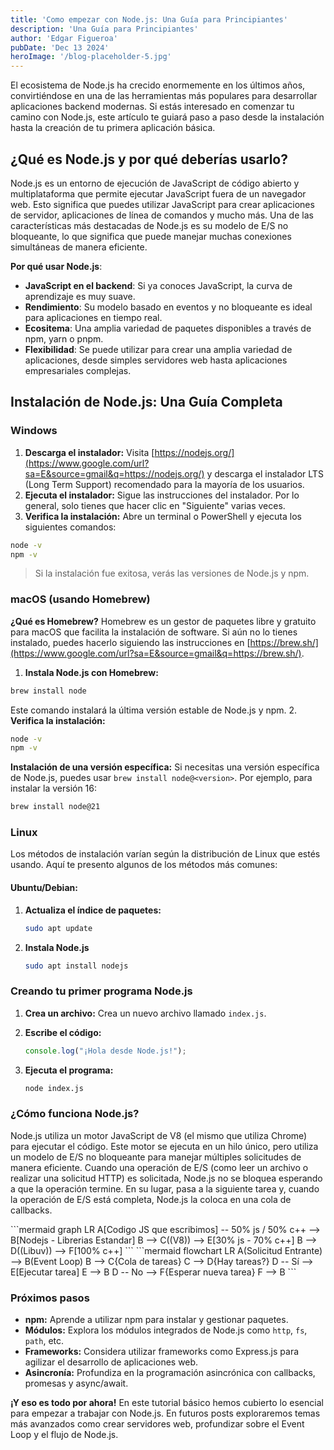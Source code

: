 ```yaml
---
title: 'Como empezar con Node.js: Una Guía para Principiantes'
description: 'Una Guía para Principiantes'
author: 'Edgar Figueroa'
pubDate: 'Dec 13 2024'
heroImage: '/blog-placeholder-5.jpg'
---
```



El ecosistema de Node.js ha crecido enormemente en los últimos años, convirtiéndose en una de las herramientas más populares para desarrollar aplicaciones backend modernas. Si estás interesado en comenzar tu camino con Node.js, este artículo te guiará paso a paso desde la instalación hasta la creación de tu primera aplicación básica.

## ¿Qué es Node.js y por qué deberías usarlo?

Node.js es un entorno de ejecución de JavaScript de código abierto y multiplataforma que permite ejecutar JavaScript fuera de un navegador web. Esto significa que puedes utilizar JavaScript para crear aplicaciones de servidor, aplicaciones de línea de comandos y mucho más. Una de las características más destacadas de Node.js es su modelo de E/S no bloqueante, lo que significa que puede manejar muchas conexiones simultáneas de manera eficiente.

**Por qué usar Node.js**:

- **JavaScript en el backend**: Si ya conoces JavaScript, la curva de aprendizaje es muy suave.
- **Rendimiento**: Su modelo basado en eventos y no bloqueante es ideal para aplicaciones en tiempo real.
- **Ecositema**: Una amplia variedad de paquetes disponibles a través de npm, yarn o pnpm.
- **Flexibilidad**: Se puede utilizar para crear una amplia variedad de aplicaciones, desde simples servidores web hasta aplicaciones empresariales complejas.


## Instalación de Node.js: Una Guía Completa

### **Windows**

1.  **Descarga el instalador:**  Visita  [https://nodejs.org/](https://www.google.com/url?sa=E&source=gmail&q=https://nodejs.org/)  y descarga el instalador LTS (Long Term Support) recomendado para la mayoría de los usuarios.
2.  **Ejecuta el instalador:**  Sigue las instrucciones del instalador. Por lo general, solo tienes que hacer clic en "Siguiente" varias veces.
3.  **Verifica la instalación:**  Abre un terminal o PowerShell y ejecuta los siguientes comandos:

```bash
node -v
npm -v
```

> Si la instalación fue exitosa, verás las versiones de Node.js y npm.

### **macOS (usando Homebrew)**

**¿Qué es Homebrew?**  Homebrew es un gestor de paquetes libre y gratuito para macOS que facilita la instalación de software. Si aún no lo tienes instalado, puedes hacerlo siguiendo las instrucciones en  [https://brew.sh/](https://www.google.com/url?sa=E&source=gmail&q=https://brew.sh/).

1.  **Instala Node.js con Homebrew:**
        
```bash
brew install node
```
Este comando instalará la última versión estable de Node.js y npm.
2.  **Verifica la instalación:**
    
```bash
node -v
npm -v
```
    
**Instalación de una versión específica:**  Si necesitas una versión específica de Node.js, puedes usar  `brew install node@<version>`. Por ejemplo, para instalar la versión 16:

```bash
brew install node@21
```

### **Linux**

Los métodos de instalación varían según la distribución de Linux que estés usando. Aquí te presento algunos de los métodos más comunes:

#### **Ubuntu/Debian:**

1.  **Actualiza el índice de paquetes:**
    ```bash
    sudo apt update
    ```
    
2.  **Instala Node.js**
    ```bash
    sudo apt install nodejs
    ```

### **Creando tu primer programa Node.js**

1.  **Crea un archivo:**  Crea un nuevo archivo llamado  `index.js`.
2.  **Escribe el código:**
    ```js
    console.log("¡Hola desde Node.js!");
    ```
    
3.  **Ejecuta el programa:**
    ```bash
    node index.js
    ```
    

### **¿Cómo funciona Node.js?**

Node.js utiliza un motor JavaScript de V8 (el mismo que utiliza Chrome) para ejecutar el código. 
Este motor se ejecuta en un hilo único, pero utiliza un modelo de E/S no bloqueante para manejar múltiples 
solicitudes de manera eficiente. Cuando una operación de E/S (como leer un archivo o realizar una solicitud HTTP)
es solicitada, Node.js no se bloquea esperando a que la operación termine. En su lugar, pasa a la siguiente tarea y,
cuando la operación de E/S está completa, Node.js la coloca en una cola de callbacks.

<Mermaid>
```mermaid
graph LR
A[Codigo JS que escribimos] -- 50% js / 50% c++ --> B[Nodejs - Librerias Estandar]
B --> C((V8)) --> E[30% js - 70% c++]
B --> D((Libuv)) --> F[100% c++]
```
</Mermaid>

<Mermaid>
```mermaid
flowchart LR
	A(Solicitud Entrante) --> B(Event Loop)
	B --> C{Cola de tareas}
	C --> D{Hay tareas?}
	D -- Sí --> E[Ejecutar tarea]
	E --> B
	D -- No --> F{Esperar nueva tarea}
	F --> B
```
</Mermaid>

### **Próximos pasos**

-   **npm:**  Aprende a utilizar npm para instalar y gestionar paquetes.
-   **Módulos:**  Explora los módulos integrados de Node.js como  `http`,  `fs`,  `path`, etc.
-   **Frameworks:**  Considera utilizar frameworks como Express.js para agilizar el desarrollo de aplicaciones web.
-   **Asincronía:**  Profundiza en la programación asincrónica con callbacks, promesas y async/await.

**¡Y eso es todo por ahora!**  En este tutorial básico hemos cubierto lo esencial para empezar a trabajar con 
Node.js. En futuros posts exploraremos temas más avanzados como crear servidores web, 
profundizar sobre el Event Loop y el flujo de Node.js.
